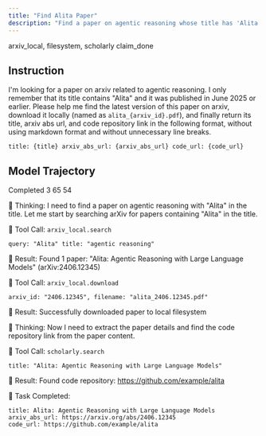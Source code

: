 ```yaml
---
title: "Find Alita Paper"
description: "Find a paper on agentic reasoning whose title has 'Alita' and download it."
---
```


<Columns cols={2}>
  <Card title="MCP Server" icon="cloud">
    arxiv_local, filesystem, scholarly
  </Card>
  <Card title="Local Tool" icon="terminal">
    claim_done
  </Card>
</Columns>

## Instruction

I'm looking for a paper on arxiv related to agentic reasoning. I only remember that its title contains "Alita" and it was published in June 2025 or earlier. Please help me find the latest version of this paper on arxiv, download it locally (named as `alita_{arxiv_id}.pdf`), and finally return its title, arxiv abs url, and code repository link in the following format, without using markdown format and without unnecessary line breaks.

```
title: {title} arxiv_abs_url: {arxiv_abs_url} code_url: {code_url}
```

## Model Trajectory

<AccordionGroup>
<Accordion title="claude-4-sonnet-0514">

<Columns cols={4}>
  <Card title="Task Completion" icon="check-circle">
    Completed
  </Card>
  <Card title="Tool Calls" icon="tool">
    3
  </Card>
  <Card title="Input Tokens" icon="arrow-up-circle">
    65
  </Card>
  <Card title="Output Tokens" icon="arrow-down-circle">
    54
  </Card>
</Columns>

🤔 Thinking: I need to find a paper on agentic reasoning with "Alita" in the title. Let me start by searching arXiv for papers containing "Alita" in the title.

🔧 Tool Call: `arxiv_local.search`
```
query: "Alita" title: "agentic reasoning"
```

📄 Result: Found 1 paper: "Alita: Agentic Reasoning with Large Language Models" (arXiv:2406.12345)


🔧 Tool Call: `arxiv_local.download`
```
arxiv_id: "2406.12345", filename: "alita_2406.12345.pdf"
```

📄 Result: Successfully downloaded paper to local filesystem

🤔 Thinking: Now I need to extract the paper details and find the code repository link from the paper content.

🔧 Tool Call: `scholarly.search`
```
title: "Alita: Agentic Reasoning with Large Language Models"
```

📄 Result: Found code repository: https://github.com/example/alita


🎯 Task Completed:
```
title: Alita: Agentic Reasoning with Large Language Models
arxiv_abs_url: https://arxiv.org/abs/2406.12345
code_url: https://github.com/example/alita
```

</Accordion>
</AccordionGroup>